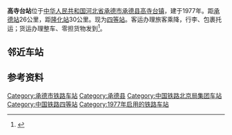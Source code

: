{{Infobox China railway station
|车站名称 = 高寺台站
|图片 = 
|图片介绍 = 
|其他名称= 
|车站名称拼音 = Gaositai
|英文名称=Gaositai Railway Station
|车站代码=11996<ref>{{cite book|title=中华人民共和国铁路车站代码（GB/T 10302-2010）|publisher=中国标准出版社|year=2010|isbn=155066140495|ignore-isbn-error=true|pages=11}}</ref> 
|电报码= VTP
|拼音码= GST
|车站类型= 货运站
|始建时间=
|开通运营= 1977年
|车站位置 ={{CHN}}[[河北省|河北省]][[承德市|承德市]][[承德县|承德县]][[高寺台镇|高寺台镇]]
|坐标 = {{Coord|41|9|36|N|117|57|48|E|format=dms|display=inline,title|type:railwaystation_region:CN}}
|归属 = [[北京铁路局|北京铁路局]]承德车务段
|使用状态= 使用中
|线路 = [[承隆铁路|承隆铁路]]
|车站等级 = [[四等站_(中国大陆)|四等站]]
|月台数目 = 2
|侧式站台=1
|岛式站台=1
|站台面 = 3	
|股道数目 =5
|正线= 1
|到发线= 3
|其它线= 2
|网站 = 
|站线配置图 = 
}}
{{BS-map|title=高寺台站路轨及月台配置示意图|navbar=Rdt_demo|map=
\\\\CONTg\\~~[[承隆铁路|承隆铁路]][[隆化站|隆化站]]方向
\\\ENDEa\STR\\
\\\STR\STR\\
\\\STR\STR\\
\\\STR\STR\\
\\\STR+c2\ABZg3\\
\\STRc2\ABZ3+1g!~STRc2\STRc4!~ABZg3\\
\STRc2\STR3+1!~STRc2\STRc4!~ABZ1+3f\STRc4!~ABZg2\STRc3\
exENDEa\STR+1\STRc4!~STR+1\STR+c4\STR+c1\STR+4\
exSTR\STR\STR\STR\STR\STR\
exSTR\STR\STR\STR+BSl\STR+BSr\STR+BSl\BS
exSTR\STR\STR\STR+BSl\STR+BSr\STR+BSl\BS
exSTR\STR\STR\STR+BSl\STR+BSr\STR+BSl\BS
exSTR\STR\STR\STR+BSl\STR+BSr\STR+BSl\BS
exSTR\STR\STR\STR+BSl\STR+BSr\STR+BSl\BS
exSTR\STR\STR\STR\STR\ABZg2\BS!~STRc3
exENDEe\STR\STR\STR\STR\STR+c1\STR+4!~BSl
\STR\STR\STR\STR\STR\STR+BSl
\STR\STR\STR\STR\STR\STR+BSl
\STR2\STR+c3\STR\STR\STR+c2\STR3
\STRc1\ABZ2+4g\STR+c3\STR\ABZg+1\STRc4
\\STRc1\ABZg+4\STR+c2\STR3\
\\\STR2\STRc3!~ABZg+1\STRc4\
\\\exENDEa!~STRc1\ABZg+4\\
\\\exSTR\STR\\
\\\exABZg+1\STR\\
\\\exSTR\STR\\
\\\exSTR\STR\\
\\\exSTR\STR\\
\\\exSTR\STR\\
\\\exSTR\STR\\
\\\exLSTR\STR\\
\\\\CONTf\\~~[[承隆铁路|承隆铁路]][[承德站|承德站]]方向
}}
'''高寺台站'''位于[[中华人民共和国|中华人民共和国]][[河北省|河北省]][[承德市|承德市]][[承德县|承德县]][[高寺台镇|高寺台镇]]，建于1977年。距[[承德站|承德站]]26公里，距[[隆化站|隆化站]]30公里。现为[[四等站_(中国大陆)|四等站]]。客运办理旅客乘降，行李、包裹托运；货运办理整车、零担货物发到<ref>{{cite book |title=中国铁路站名词典 |author=孙本祥 编 |publisher=中国铁道出版社 |year=2003 |isbn=9787113039417 |pages=393 }}</ref>。
==邻近车站==
{{start rail box|[[中国铁路|中国铁路]]}}
{{s-inop|[[双峰寺站|双峰寺站]]|[[承德站|承德站]]方向}}
{{s-line|[[承隆铁路|承隆铁路]]<br/>← 14km 高寺台站 20km →}}
{{s-inop|[[韩麻营站|韩麻营站]]|[[隆化站|隆化站]]方向}}
{{end box}}
==参考资料==
{{reflist}}

{{承隆铁路}}

[[Category:承德市铁路车站|Category:承德市铁路车站]]
[[Category:承德县|Category:承德县]]
[[Category:中国铁路北京局集团车站|Category:中国铁路北京局集团车站]]
[[Category:中国铁路四等站|Category:中国铁路四等站]]
[[Category:1977年启用的铁路车站|Category:1977年启用的铁路车站]]